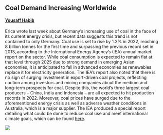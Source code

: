 ## Coal Demand Increasing Worldwide
#### [Yousaff Habib](https://www.linkedin.com/in/yousaff-habib-6684891a5/)

Erica wrote last week about Germany's increasing use of coal in the face of its current energy crisis, but recent data suggests this trend is not contained to only Germany. Coal use is set to rise by 1.2% in 2022, reaching 8 billion tonnes for the first time and surpassing the previous record set in 2013, according to the International Energy Agency's (IEA) annual market report on the sector. While coal consumption is expected to remain flat at that level through 2025 due to strong demand in emerging Asian economies, it is anticipated to fall in advanced economies as renewables replace it for electricity generation. The IEA's report also noted that there is no sign of surging investment in export-driven coal projects, reflecting caution among investors and mining companies about the medium and long-term prospects for coal. Despite this, the world's three largest coal producers – China, India and Indonesia – are all expected to hit production records in 2022. Moreover, coal prices have surged due to the aforementioned energy crisis as well as adverse weather conditions in Australia, which is a major supplier. The IEA produced a special report detailing what could be done to reduce coal use and meet international climate goals, which can be found [here](https://www.iea.org/news/achieving-a-swift-reduction-in-global-coal-emissions-is-the-central-challenge-for-reaching-international-climate-targets).

![](https://www.teriin.org/sites/default/files/inline-images/coal-mining-banner.jpg)
